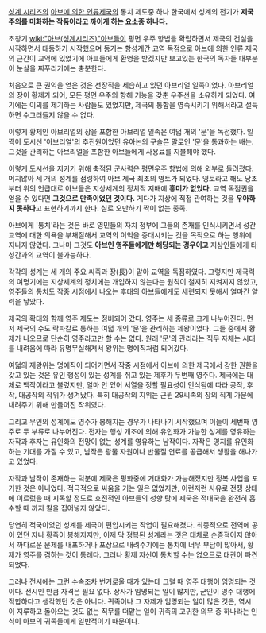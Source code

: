 [[성계 시리즈]]의 [[아브에 의한 인류제국]]의 통치 제도중 하나 한국에서 성계의 전기가 '''제국주의를 미화하는 작품이라고 까이게 하는 요소중 하나다.''' 

초창기 [[wiki:"아브(성계시리즈)"아브]]들이 평면 우주 항법을 확립하면서 제국의 건설을 시작하면서 태동하기 시작했으며 동기는 항성계간 교역 독점으로 아브에 의한 인류 제국의 근간이 교역에 있었기에 아브들에게 환영을 받겠지만 보고있는 한국의 독자들 대부분이 눈살을 찌푸리기에는 충분한다.

처음으로 큰 권익을 얻은 것은 선장직을 세습하고 있던 아브리얼 일족이었다. 아브리얼의 장이 황제가 되어, 모든 평면 우주의 항해 기능을 갖춘 우주선을 소유하게 되었다. 여기에는 이의를 제기하는 사람들도 있었지만, 제국의 통합을 영속시키기 위해서라고 설득하면 수그러들지 않을 수 없다.

이렇게 황제인 아브리얼의 장을 포함한 아브리얼 일족은 여덟 개의 '문'을 독점했다. 일찍이 도시선 '아브리얼'의 추진원이었던 유아논의 구슬픈 말로인 '문'을 통과하는 배는. 그것을 관리하는 아브리얼을 포함한 아브들에게 사용료를 지불해야 했다. 

이렇게 도시선을 지키기 위해 축적된 군사력은 평면우주 항법에 의해 외부로 돌려졌다. 머지않아 세 개의 성계를 점령하여 아브 제국 최초의 영토가 되었다. 영토라고 해도 당초부터 위의 언급대로 아브들은 지상세계의 정치적 지배에 '''흥미가 없었다.''' 교역 독점권을 얻을 수 있다면 '''그것으로 만족이었던 것이다.''' 게다가 지상에 직접 관여하는 것을 '''우아하지 못하다'''고 표현하기까지 한다. 실로 오만하기 짝이 없는 종족. 

아브에게 '통치'라는 것은 바로 영민들의 자치 정부에 그들의 존재를 인식시키면서 성간 교역에 대한 의욕을 부채질해서 교역의 이익을 증대시키는 것을 목적으로 하는 행위에 지나지 않았다. 그나마 그것도 '''아브인 영주들에게만 해당되는 경우이고''' 지상인들에게 타 성간과의 교역이 불가능하다.

각각의 성계는 세 개의 주요 씨족과 장(長)이 맡아 교역을 독점하였다. 그렇지만 제국력의 여명기에는 지상세계의 정치에는 개입하지 않는다는 원칙이 철저히 지켜지지 않았고, 영주들의 통치도 작중 시점에서 나오는 후대의 아브들에게도 세련되지 못해서 얼마간 알력을 낳았다.

제국의 확대와 함께 영주 제도는 정비되어 갔다. 영주는 세 종류로 크게 나누어진다. 먼저 제국의 수도 락파칼로 통하는 여덟 개의 '문'을 관리하는 제왕이었다. 그들 중에서 황제가 나오므로 단순히 영주라고만 할 수는 없다. 원래 '문'의 관리라는 직무 자체는 시대를 내려옴에 따라 유명무실해져서 왕위는 명예직처럼 되어갔다.

여덟의 제왕위는 명예직이 되어가면서 작중 시점에서 아브에 의한 제국에서 강한 권한을 갖고 있는 것은 유인 행성이 있는 성계를 쥐고 있는 제후가 두번째 영주다. 제국에는 대체로 백작이라고 불렀지만, 얼마 안 있어 서열을 정할 필요성이 인식됨에 따라 공작, 후작, 대공작의 작위가 생겨났다. 특히 대공작의 지위는 근원 29씨족의 장의 직계 가문에 내려주기 위해 만들어진 작위였다.

그리고 무인의 성계에도 영주가 봉해지는 경우가 나타나기 시작했으며 이들이 세번째 영주로 두 부류로 나누어진다. 전자는 행성 개조에 의해 유인화가 가능한 성계를 영유하는 자작과 후자는 유인화의 전망이 없는 성계를 영유하는 남작이다. 자작은 영지를 유인화하는 기대를 가질 수 있고, 남작은 광물 자원이나 반물질 연료를 공급해서 생활을 해나가고 있었다.

자작과 남작이 존재하는 덕분에 제국은 평화중에 거대화가 가능해졌지만 정복 사업을 포기한 것은 아니었다. 적극적으로 싸움을 거는 일은 없었지만, 이런저런 사유로 전쟁 상태에 이르렀을 때 지독할 정도로 호전적인 아브들의 성향 탓에 제국은 적대국을 완전히 흡수할 때 까지 칼을 집어넣지 않았다.

당연히 적국이었던 성계를 제국이 편입시키는 작업이 필요해졌다. 최종적으로 전역에 공이 있던 자나 황족이 봉해지지만, 이제 막 정복된 성계라는 것은 대체로 순종적이지 않아서 까다로운 문제를 내포하거나 포상으로 내려주기에는 통치에 너무 부담이 많아서, 황제가 영주를 겸하는 것이 통례다. 그러나 황제 자신이 통치할 수는 없으므로 대관이 파견되었다.

그러나 전시에는 그런 수속조차 번거로울 때가 있는데 그럴 때 영주 대행이 임명되는 것이다. 전시인 만큼 자격은 필요 없다. 상사가 임명되는 일이 많지만, 군인이 영주 대행에 적합하다고 생각했던 것은 아니다. 귀족이나 그 자제가 임명되는 일이 많은 것은, 역시 이 지루하고 돌아오는 것도 없는 직무를 떠맡는 일이 귀족의 고귀한 의무 중 하나라는 인식이 아브의 귀족들에게 일반적이기 때문이다.
